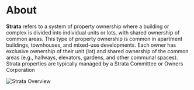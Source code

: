 # About

**Strata** refers to a system of property ownership where a building or complex is divided into individual units or lots, with shared ownership of common areas. This type of property ownership is common in apartment buildings, townhouses, and mixed-use developments. Each owner has exclusive ownership of their unit (lot) and shared ownership of the common areas (e.g., hallways, elevators, gardens, and other communal spaces). Strata properties are typically managed by a Strata Committee or Owners Corporation

![Strata Overview](/public/building.jpg)
